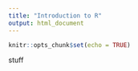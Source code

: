 ---
title: "Introduction to R"
output: html_document
---

```{r setup, include=FALSE}
knitr::opts_chunk$set(echo = TRUE)
```

stuff


